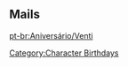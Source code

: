 ==Mails==
{{Mails by Category Table|Venti Mails|noheader=1}}

[[pt-br:Aniversário/Venti]]
[[Category:Character Birthdays]]